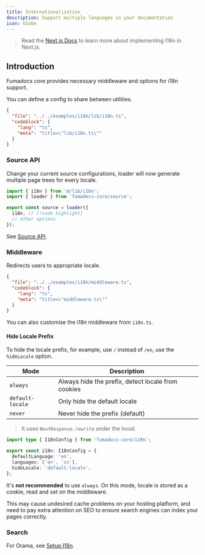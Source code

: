 ```yaml
---
title: Internationalization
description: Support multiple languages in your documentation
icon: Globe
---
```


> Read the [Next.js Docs](https://nextjs.org/docs/app/building-your-application/routing/internationalization) to learn more about implementing I18n in Next.js.

## Introduction

Fumadocs core provides necessary middleware and options for i18n support.

You can define a config to share between utilities.

```json doc-gen:file
{
  "file": "../../examples/i18n/lib/i18n.ts",
  "codeblock": {
    "lang": "ts",
    "meta": "title=\"lib/i18n.ts\""
  }
}
```

### Source API

Change your current source configurations, loader will now generate multiple page trees for every locale.

```ts title="lib/source.ts"
import { i18n } from '@/lib/i18n';
import { loader } from 'fumadocs-core/source';

export const source = loader({
  i18n, // [!code highlight]
  // other options
});
```

See [Source API](/docs/headless/source-api).

### Middleware

Redirects users to appropriate locale.

```json doc-gen:file
{
  "file": "../../examples/i18n/middleware.ts",
  "codeblock": {
    "lang": "ts",
    "meta": "title=\"middleware.ts\""
  }
}
```

You can also customise the i18n middleware from `i18n.ts`.

#### Hide Locale Prefix

To hide the locale prefix, for example, use `/` instead of `/en`, use the `hideLocale` option.

| Mode             | Description                                        |
| ---------------- | -------------------------------------------------- |
| `always`         | Always hide the prefix, detect locale from cookies |
| `default-locale` | Only hide the default locale                       |
| `never`          | Never hide the prefix (default)                    |

> It uses `NextResponse.rewrite` under the hood.

```ts
import type { I18nConfig } from 'fumadocs-core/i18n';

export const i18n: I18nConfig = {
  defaultLanguage: 'en',
  languages: ['en', 'cn'],
  hideLocale: 'default-locale',
};
```

It's **not recommended** to use `always`.
On this mode, locale is stored as a cookie, read and set on the middleware.

This may cause undesired cache problems on your hosting platform, and need to pay extra attention on SEO to ensure search engines can index your pages correctly.

### Search

For Orama, see [Setup I18n](/docs/headless/search/orama#internationalization).
